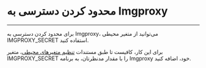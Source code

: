 

<Layout>
<Head>
<title>مستندات محدود کردن دسترسی به imgproxy  - لیارا</title>
<meta property="og:title" content="مستندات خدمات رایانش ابری لیارا" />
<meta property="og:description" content="مستندات مربوط به محدود کردن دسترسی به برنامه Imgproxy در لیارا"  />
<meta property="og:image" content="https://media.liara.ir/logos/liara-poster.jpg" />
</Head>

# محدود کردن دسترسی به Imgproxy
<hr className="mb-2" />


برای محدود کردن دسترسی به Imgproxy، می‌توانید از متغیر محیطی <Important>IMGPROXY_SECRET</Important> استفاده کنید.
<div className="h-2" />
برای این کار، کافیست تا طبق مستندات <a href="/paas/details/env" className="text-[#2196f3] ">تنظیم متغیرهای محیطی</a>، متغیر <Important>IMGPROXY_SECRET</Important> را با مقدار مدنظرتان، به برنامه Imgproxy خود، اضافه کنید.



</Layout>